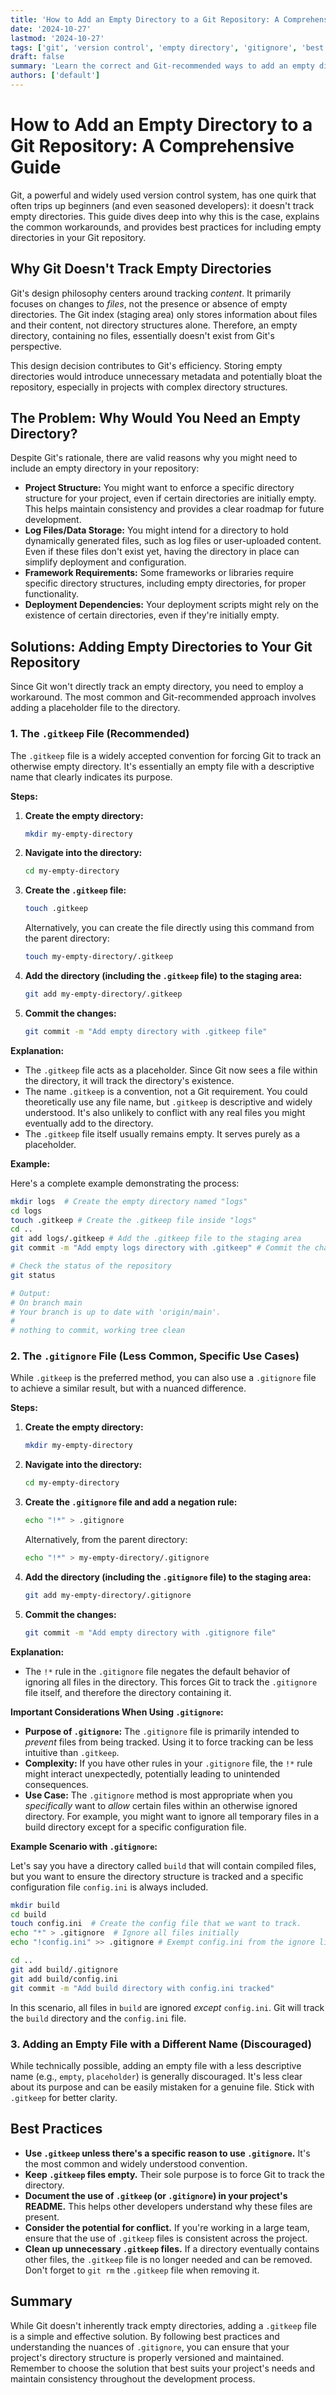 ```yaml
---
title: 'How to Add an Empty Directory to a Git Repository: A Comprehensive Guide'
date: '2024-10-27'
lastmod: '2024-10-27'
tags: ['git', 'version control', 'empty directory', 'gitignore', 'best practices']
draft: false
summary: 'Learn the correct and Git-recommended ways to add an empty directory to your Git repository, addressing the core limitations and offering practical solutions with code examples.'
authors: ['default']
---
```


# How to Add an Empty Directory to a Git Repository: A Comprehensive Guide

Git, a powerful and widely used version control system, has one quirk that often trips up beginners (and even seasoned developers): it doesn't track empty directories. This guide dives deep into why this is the case, explains the common workarounds, and provides best practices for including empty directories in your Git repository.

## Why Git Doesn't Track Empty Directories

Git's design philosophy centers around tracking *content*.  It primarily focuses on changes to *files*, not the presence or absence of empty directories.  The Git index (staging area) only stores information about files and their content, not directory structures alone.  Therefore, an empty directory, containing no files, essentially doesn't exist from Git's perspective.

This design decision contributes to Git's efficiency.  Storing empty directories would introduce unnecessary metadata and potentially bloat the repository, especially in projects with complex directory structures.

## The Problem: Why Would You Need an Empty Directory?

Despite Git's rationale, there are valid reasons why you might need to include an empty directory in your repository:

*   **Project Structure:** You might want to enforce a specific directory structure for your project, even if certain directories are initially empty. This helps maintain consistency and provides a clear roadmap for future development.
*   **Log Files/Data Storage:** You might intend for a directory to hold dynamically generated files, such as log files or user-uploaded content.  Even if these files don't exist yet, having the directory in place can simplify deployment and configuration.
*   **Framework Requirements:** Some frameworks or libraries require specific directory structures, including empty directories, for proper functionality.
*   **Deployment Dependencies:** Your deployment scripts might rely on the existence of certain directories, even if they're initially empty.

## Solutions: Adding Empty Directories to Your Git Repository

Since Git won't directly track an empty directory, you need to employ a workaround.  The most common and Git-recommended approach involves adding a placeholder file to the directory.

### 1. The `.gitkeep` File (Recommended)

The `.gitkeep` file is a widely accepted convention for forcing Git to track an otherwise empty directory. It's essentially an empty file with a descriptive name that clearly indicates its purpose.

**Steps:**

1.  **Create the empty directory:**

    ```bash
    mkdir my-empty-directory
    ```

2.  **Navigate into the directory:**

    ```bash
    cd my-empty-directory
    ```

3.  **Create the `.gitkeep` file:**

    ```bash
    touch .gitkeep
    ```

    Alternatively, you can create the file directly using this command from the parent directory:

    ```bash
    touch my-empty-directory/.gitkeep
    ```

4.  **Add the directory (including the `.gitkeep` file) to the staging area:**

    ```bash
    git add my-empty-directory/.gitkeep
    ```

5.  **Commit the changes:**

    ```bash
    git commit -m "Add empty directory with .gitkeep file"
    ```

**Explanation:**

*   The `.gitkeep` file acts as a placeholder. Since Git now sees a file within the directory, it will track the directory's existence.
*   The name `.gitkeep` is a convention, not a Git requirement.  You could theoretically use any file name, but `.gitkeep` is descriptive and widely understood.  It's also unlikely to conflict with any real files you might eventually add to the directory.
*   The `.gitkeep` file itself usually remains empty.  It serves purely as a placeholder.

**Example:**

Here's a complete example demonstrating the process:

```bash
mkdir logs  # Create the empty directory named "logs"
cd logs
touch .gitkeep # Create the .gitkeep file inside "logs"
cd ..
git add logs/.gitkeep # Add the .gitkeep file to the staging area
git commit -m "Add empty logs directory with .gitkeep" # Commit the changes

# Check the status of the repository
git status

# Output:
# On branch main
# Your branch is up to date with 'origin/main'.
#
# nothing to commit, working tree clean
```

### 2. The `.gitignore` File (Less Common, Specific Use Cases)

While `.gitkeep` is the preferred method, you can also use a `.gitignore` file to achieve a similar result, but with a nuanced difference.

**Steps:**

1.  **Create the empty directory:**

    ```bash
    mkdir my-empty-directory
    ```

2.  **Navigate into the directory:**

    ```bash
    cd my-empty-directory
    ```

3.  **Create the `.gitignore` file and add a negation rule:**

    ```bash
    echo "!*" > .gitignore
    ```

    Alternatively, from the parent directory:

    ```bash
    echo "!*" > my-empty-directory/.gitignore
    ```

4.  **Add the directory (including the `.gitignore` file) to the staging area:**

    ```bash
    git add my-empty-directory/.gitignore
    ```

5.  **Commit the changes:**

    ```bash
    git commit -m "Add empty directory with .gitignore file"
    ```

**Explanation:**

*   The `!*` rule in the `.gitignore` file negates the default behavior of ignoring all files in the directory.  This forces Git to track the `.gitignore` file itself, and therefore the directory containing it.

**Important Considerations When Using `.gitignore`:**

*   **Purpose of `.gitignore`:**  The `.gitignore` file is primarily intended to *prevent* files from being tracked. Using it to force tracking can be less intuitive than `.gitkeep`.
*   **Complexity:** If you have other rules in your `.gitignore` file, the `!*` rule might interact unexpectedly, potentially leading to unintended consequences.
*   **Use Case:** The `.gitignore` method is most appropriate when you *specifically* want to *allow* certain files within an otherwise ignored directory. For example, you might want to ignore all temporary files in a build directory except for a specific configuration file.

**Example Scenario with `.gitignore`:**

Let's say you have a directory called `build` that will contain compiled files, but you want to ensure the directory structure is tracked and a specific configuration file `config.ini` is always included.

```bash
mkdir build
cd build
touch config.ini  # Create the config file that we want to track.
echo "*" > .gitignore  # Ignore all files initially
echo "!config.ini" >> .gitignore # Exempt config.ini from the ignore list

cd ..
git add build/.gitignore
git add build/config.ini
git commit -m "Add build directory with config.ini tracked"
```

In this scenario, all files in `build` are ignored *except* `config.ini`. Git will track the `build` directory and the `config.ini` file.

### 3. Adding an Empty File with a Different Name (Discouraged)

While technically possible, adding an empty file with a less descriptive name (e.g., `empty`, `placeholder`) is generally discouraged.  It's less clear about its purpose and can be easily mistaken for a genuine file.  Stick with `.gitkeep` for better clarity.

## Best Practices

*   **Use `.gitkeep` unless there's a specific reason to use `.gitignore`.**  It's the most common and widely understood convention.
*   **Keep `.gitkeep` files empty.**  Their sole purpose is to force Git to track the directory.
*   **Document the use of `.gitkeep` (or `.gitignore`) in your project's README.**  This helps other developers understand why these files are present.
*   **Consider the potential for conflict.**  If you're working in a large team, ensure that the use of `.gitkeep` files is consistent across the project.
*   **Clean up unnecessary `.gitkeep` files.**  If a directory eventually contains other files, the `.gitkeep` file is no longer needed and can be removed.  Don't forget to `git rm` the `.gitkeep` file when removing it.

## Summary

While Git doesn't inherently track empty directories, adding a `.gitkeep` file is a simple and effective solution. By following best practices and understanding the nuances of `.gitignore`, you can ensure that your project's directory structure is properly versioned and maintained. Remember to choose the solution that best suits your project's needs and maintain consistency throughout the development process.